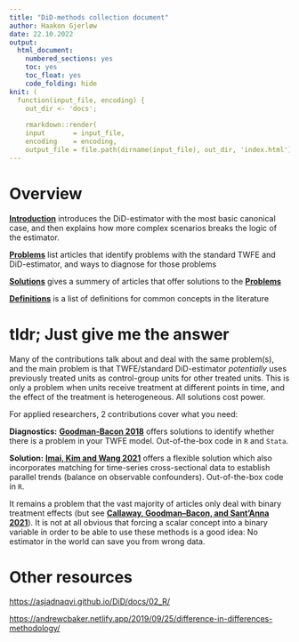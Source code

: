```yaml
---
title: "DiD-methods collection document"
author: Haakon Gjerløw
date: 22.10.2022
output:
  html_document:
    numbered_sections: yes
    toc: yes
    toc_float: yes
    code_folding: hide
knit: ( 
  function(input_file, encoding) {
    out_dir <- 'docs';
    
    rmarkdown::render(
    input       = input_file,
    encoding    = encoding,
    output_file = file.path(dirname(input_file), out_dir, 'index.html') ) })
---
```


# Overview
[**Introduction**](intro.html) introduces the DiD-estimator with the most basic canonical case, and then explains how more complex scenarios breaks the logic of the estimator.

[**Problems**](problems.html) list articles that identify problems with the standard TWFE and DiD-estimator, and ways to diagnose for those problems


[**Solutions**](solutions.html) gives a summery of articles that offer solutions to the [**Problems**](problems.html)


[**Definitions**](definitions.html) is a list of definitions for common concepts in the literature


# tldr; Just give me the answer
Many of the contributions talk about and deal with the same problem(s), and the main problem is that TWFE/standard DiD-estimator _potentially_ uses previously treated units as control-group units for other treated units. This is only a problem when units receive treatment at different points in time, and the effect of the treatment is heterogeneous. All solutions cost power.

For applied researchers, 2 contributions cover what you need:

**Diagnostics:** [**Goodman-Bacon 2018**](problems.html) offers solutions to identify whether there is a problem in your TWFE model. Out-of-the-box code in `R` and `Stata`.

**Solution:** [**Imai, Kim and Wang 2021**](solutions.html) offers a flexible solution which also incorporates matching for time-series cross-sectional data to establish parallel trends (balance on observable confounders). Out-of-the-box code in `R`.


It remains a problem that the vast majority of articles only deal with binary treatment effects (but see [**Callaway, Goodman–Bacon, and Sant'Anna 2021**](https://arxiv.org/abs/2107.02637)). It is not at all obvious that forcing a scalar concept into a binary variable in order to be able to use these methods is a good idea: No estimator in the world can save you from wrong data.


# Other resources

<https://asjadnaqvi.github.io/DiD/docs/02_R/>

<https://andrewcbaker.netlify.app/2019/09/25/difference-in-differences-methodology/>

